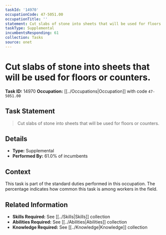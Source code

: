 ```yaml
---
taskId: '14970'
occupationCode: 47-5051.00
occupationTitle: ''
statement: Cut slabs of stone into sheets that will be used for floors or counters.
taskType: Supplemental
incumbentsResponding: 61
collection: Tasks
source: onet
---
```

# Cut slabs of stone into sheets that will be used for floors or counters.

**Task ID:** 14970
**Occupation:** [[../Occupations|Occupation]] with code `47-5051.00`

## Task Statement

> Cut slabs of stone into sheets that will be used for floors or counters.

## Details

- **Type:** Supplemental
- **Performed By:** 61.0% of incumbents

## Context

This task is part of the standard duties performed in this occupation. The percentage indicates how common this task is among workers in the field.

## Related Information

- **Skills Required:** See [[../Skills|Skills]] collection
- **Abilities Required:** See [[../Abilities|Abilities]] collection
- **Knowledge Required:** See [[../Knowledge|Knowledge]] collection
